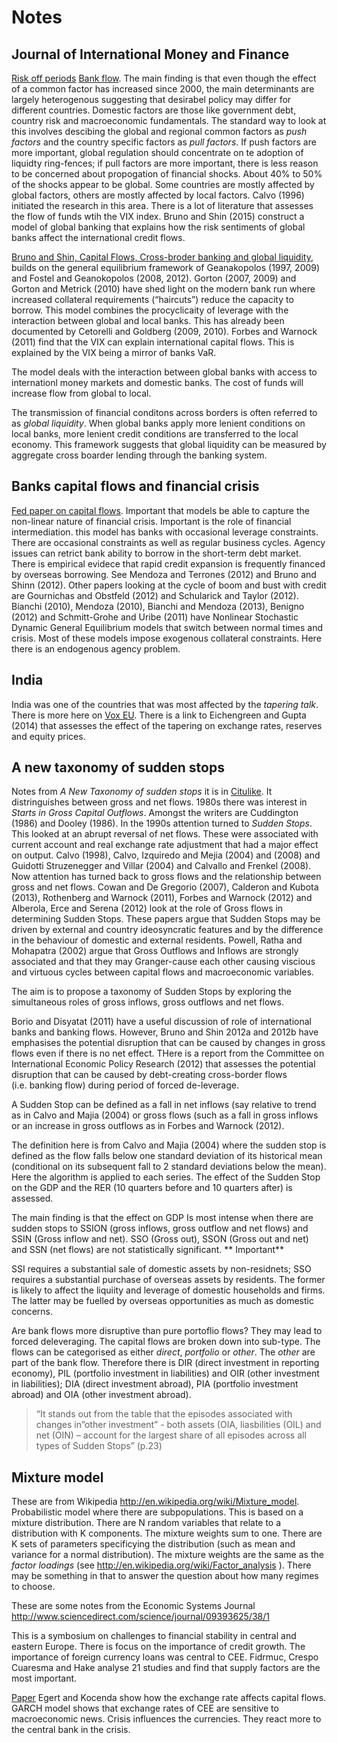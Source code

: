 Notes
========================================================
## Journal of International Money and Finance 
[Risk off periods]()
[Bank flow](http://www.sciencedirect.com/science?_ob=GatewayURL&_method=citationSearch&_urlVersion=4&_origin=SDVIALERTHTML&_version=1&_piikey=S0261-5606%2815%2900003-0&md5=19502d2bbf16206efd0a0bfd49607716).  The main finding is that even though the effect of a common factor has increased since 2000, the main determinants are largely heterogenous suggesting that desirabel policy may differ for different countries. Domestic factors are those like government debt, country risk and macroeconomic fundamentals. The standard way to look at this involves descibing the global and regional common factors as *push factors* and the country specific factors as *pull factors*. If push factors are more important, global regulation should concentrate on te adoption of liquidty ring-fences; if pull factors are more important, there is less reason to be concerned about propogation of financial shocks. About 40\% to 50\% of the shocks appear to be global. Some countries are mostly affected by global factors, others are mostly affected by local factors. Calvo (1996) initiated the research in this area.  There is a lot of literature that assesses the flow of funds wtih the VIX index. Bruno and Shin (2015) construct a model of global banking that explains how the risk sentiments of global banks affect the international credit flows. 

[Bruno and Shin, Capital Flows, Cross-broder banking and global liquidity](http://citeseerx.ist.psu.edu/viewdoc/download?doi=10.1.1.296.5090&rep=rep1&type=pdf), builds on the general equilibrium framework of Geanakopolos (1997, 2009) and Fostel and Geanokopolos (2008, 2012). Gorton (2007, 2009)  and Gorton and Metrick (2010) have shed light on the modern bank run where increased collateral requirements ("haircuts") reduce the capacity to borrow. This model combines the procyclicaity of leverage with the interaction between global and local banks. This has already been documented by Cetorelli and Goldberg (2009, 2010). Forbes and Warnock (2011) find that the VIX can explain international capital flows.  This is explained by the VIX being a mirror of banks VaR. 

The model deals with the interaction between global banks with access to internationl money markets and domestic banks. The cost of funds will increase flow from global to local. 

The transmission of financial conditons across borders is often referred to as *global liquidity*.  When global banks apply more lenient conditions on local banks, more lenient credit conditions are transferred to the local economy. This framework suggests that global liquidity can be measured by aggregate cross boarder lending through the banking system. 



## Banks capital flows and financial crisis
[Fed paper on capital flows](http://www.federalreserve.gov/econresdata/ifdp/2014/files/ifdp1121.pdf).  Important that models be able to capture the non-linear nature of financial crisis. Important is the role of financial intermediation. this model has banks with occasional leverage constraints.  There are occasional constraints as well as regular business cycles. Agency issues can retrict bank ability to borrow in the short-term debt market.  There is empirical evidece that rapid credit expansion is frequently financed by overseas borrowing. See Mendoza and Terrones (2012) and Bruno and Shinn (2012). Other papers looking at the cycle of boom and bust with credit are Gournichas and Obstfeld (2012) and Schularick and Taylor (2012). Bianchi (2010), Mendoza (2010), Bianchi and Mendoza (2013), Benigno (2012) and Schmitt-Grohe and Uribe (2011) have Nonlinear Stochastic Dynamic General Equilibrium models that switch between normal times and crisis. Most of these models impose exogenous collateral constraints. Here there is an endogenous agency problem.  

## India
India was one of the countries that was most affected by the *tapering talk*.  There is more here on [Vox EU](http://www.voxeu.org/article/impact-fed-s-exit-india).  There is a link to Eichengreen and Gupta (2014) that assesses the effect of the tapering on exchange rates, reserves and equity prices. 


## A new taxonomy of sudden stops
Notes from *A New Taxonomy of sudden stops* it is in [Citulike](http://www.citeulike.org/pdf//user/RobHayward/article/13405794/990575/1-s20-S0261560614001600-main.pdf?expires=1414145894&hash=BAF93D382E369D1392457F86A39BD1DAA4CCF0BA).  It distringuishes between gross and net flows. 1980s there was interest in *Starts in Gross Capital Outflows*.  Amongst the writers are Cuddington (1986) and Dooley (1986). In the 1990s attention turned to *Sudden Stops*.  This looked at an abrupt reversal of net flows. These were associated with current account and real exchange rate adjustment that had a major effect on output. Calvo (1998), Calvo, Izquiredo and Mejia (2004) and (2008) and Guidotti Struzenegger and Villar (2004) and Calvallo and Frenkel (2008). Now attention has turned back to gross flows and the relationship between gross and net flows. Cowan and De Gregorio (2007), Calderon and Kubota (2013), Rothenberg and Warnock (2011), Forbes and Warnock (2012) and Alberola, Erce and Serena (2012) look at the role of Gross flows in determining Sudden Stops. These papers argue that Sudden Stops may be driven by external and country ideosyncratic features and by the difference in the behaviour of domestic and external residents. Powell, Ratha and Mohapatra (2002) argue that Gross Outflows and Inflows are strongly associated and that they may Granger-cause each other causing viscious and virtuous cycles between capital flows and macroeconomic variables. 

The aim is to propose a taxonomy of Sudden Stops by exploring the simultaneous roles of gross inflows, gross outflows and net flows.

Borio and Disyatat (2011) have a useful discussion of role of international banks and banking flows.  However, Bruno and Shin 2012a and 2012b have emphasises the potential disruption that can be caused by changes in gross flows even if there is no net effect. THere is a report from the Committee on International Economic Policy Research (2012) that assesses the potential disruption that can be caused by debt-creating cross-border flows (i.e. banking flow) during period of forced de-leverage. 

A Sudden Stop can be defined as a fall in net inflows (say relative to trend as in Calvo and Majia (2004) or gross flows (such as a fall in gross inflows or an increase in gross outflows as in Forbes and Warnock (2012). 

The definition here is from Calvo and Majia (2004) where the sudden stop is defined as the flow falls below one standard deviation of its historical mean (conditional on its subsequent fall to 2 standard deviations below the mean).  Here the algorithm is applied to each series. The effect of the Sudden Stop on the GDP and the RER (10 quarters before and 10 quarters after) is assessed. 

The main finding is that the effect on GDP Is most intense when there are sudden stops to SSION (gross inflows, gross outflow and net flows) and SSIN (Gross inflow and net).  SSO (Gross out), SSON (Gross out and net) and SSN (net flows) are not statistically significant. ** Important**

SSI requires a substantial sale of domestic assets by non-residnets; SSO requires a substantial purchase of overseas assets by residents. The former is likely to affect the liquiity and leverage of domestic households and firms. The latter may be fuelled by overseas opportunities as much as domestic concerns. 

Are bank flows more disruptive than pure portoflio flows?  They may lead to forced deleveraging. The capital flows are broken down into sub-type. The flows can be categorised as either *direct*, *portfolio* or *other*.  The *other* are part of the bank flow. Therefore there is DIR (direct investment in reporting economy), PIL (portfolio investment in liabilities) and OIR (other investment in liabilities); DIA (direct investment abroad), PIA (portfolio investment abroad) and OIA (other investment abroad). 

> "It stands out from the table that the episodes associated with changes in "other investment" - both assets (OIA, liasbilities (OIL) and net (OIN) -- account for the largest share of all episodes across all types of Sudden Stops"
(p.23)
>

## Mixture model
These are from Wikipedia [http://en.wikipedia.org/wiki/Mixture_model](Mixture Model).  Probabilistic model where there are subpopulations. This is based on a mixture distribution. There are N random variables that relate to a distribution with K components. The mixture weights sum to one. There are K sets of parameters specificying the distribution (such as mean and variance for a normal distribution). The mixture weights are the same as the *factor loadings* (see [http://en.wikipedia.org/wiki/Factor_analysis](Wikipdeia on factor analysis) ).  There may be something in that to answer the question about how many regimes to choose. 

These are some notes from the Economic Systems Journal [http://www.sciencedirect.com/science/journal/09393625/38/1](http://www.sciencedirect.com/science/journal/09393625/38/1)

This is a symbosium on challenges to financial stability in central and eastern Europe. There is focus on the importance of credit growth. The importance of foreign currency loans was central to CEE. Fidrmuc, Crespo Cuaresma and Hake analyse 21 studies and find that supply factors are the most important. 

[Paper](http://ac.els-cdn.com/S0939362513000927/1-s2.0-S0939362513000927-main.pdf?_tid=54dbb99e-380e-11e4-87bd-00000aab0f6c&acdnat=1410259673_0c2494e7ae3d46030151b2ff8755c2af)
Egert and Kocenda show how the exchange rate affects capital flows.  GARCH model shows that exchange rates of CEE are sensitive to macroeconomic news. Crisis influences the currencies.  They react more to the central bank in the crisis.  

